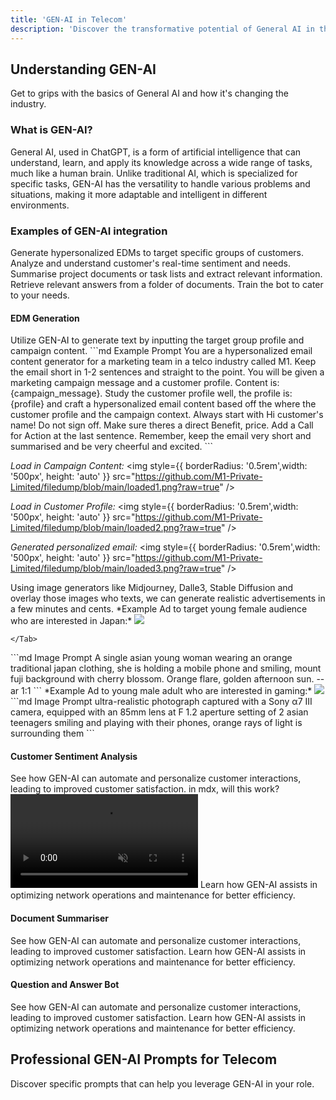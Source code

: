```yaml
---
title: 'GEN-AI in Telecom'
description: 'Discover the transformative potential of General AI in the telecom industry and explore practical applications.'
---
```


## Understanding GEN-AI

Get to grips with the basics of General AI and how it's changing the industry.

### What is GEN-AI?

<AccordionGroup>
  <Accordion icon="lightbulb" title="The Basics of Gen-AI">
    General AI, used in ChatGPT, is a form of artificial intelligence that can understand, learn, and apply its knowledge across a wide range of tasks, much like a human brain. Unlike traditional AI, which is specialized for specific tasks, GEN-AI has the versatility to handle various problems and situations, making it more adaptable and intelligent in different environments.
  </Accordion>
</AccordionGroup>

### Examples of GEN-AI integration

<CardGroup>

<Card title="EDM Generation" icon="newspaper" href="#edm-generation">
  Generate hypersonalized EDMs to target specific groups of customers.
</Card>

<Card title="Customer Sentiment Analysis" icon="person" href = '#customer-sentiment-analysis'>
  Analyze and understand customer's real-time sentiment and needs.
</Card>

<Card title="Document Summariser" icon="file" href="#document-summariser">
  Summarise project documents or task lists and extract relevant information. 
</Card>

<Card title="Q&A Bot" icon="robot" href="#question-and-answer-bot">
  Retrieve relevant answers from a folder of documents. Train the bot to cater to your needs.
</Card>

</CardGroup>

#### EDM Generation

<AccordionGroup>
  <Accordion title="Email Content Generation">
Utilize GEN-AI to generate text by inputting the target group profile and campaign content. 
  ```md Example Prompt
You are a hypersonalized email content generator for a marketing team in a telco industry called M1. Keep the email short in 1-2 sentences and straight to the point. 
You will be given a marketing campaign message and a customer profile. Content is: {campaign_message}. 
Study the customer profile well, the profile is: {profile} and craft a hypersonalized email content based off the where the customer profile and the campaign context.
Always start with Hi customer's name! Do not sign off. Make sure theres a direct Benefit, price.
 Add a Call for Action at the last sentence. Remember, keep the email very short and summarised and be very cheerful and excited. 
  ```

*Load in Campaign Content:*
 <img
  style={{ borderRadius: '0.5rem',width: '500px', height: 'auto' }}
  src="https://github.com/M1-Private-Limited/filedump/blob/main/loaded1.png?raw=true"
/> 


*Load in Customer Profile:*
 <img
  style={{ borderRadius: '0.5rem',width: '500px', height: 'auto' }}
  src="https://github.com/M1-Private-Limited/filedump/blob/main/loaded2.png?raw=true"
/> 

*Generated personalized email:*
 <img
  style={{ borderRadius: '0.5rem',width: '500px', height: 'auto' }}
  src="https://github.com/M1-Private-Limited/filedump/blob/main/loaded3.png?raw=true"
/> 


  </Accordion>
  <Accordion  title="Image Generation">
    Using image generators like Midjourney, Dalle3, Stable Diffusion and overlay those images who texts, we can generate realistic advertisements in a few minutes and cents.


<Tabs>
  <Tab title="Image Generated">
  *Example Ad to target young female audience who are interested in Japan:*
  <img
    style={{ borderRadius: '0.5rem', width: '500px', height: 'auto' }}
    src="https://github.com/M1-Private-Limited/filedump/blob/main/japanroam.png?raw=true"
  /> 
  
    </Tab>
  <Tab title="Image Prompt">
  ```md Image Prompt
A single asian young woman wearing an orange traditional japan clothing, she is holding a mobile phone and smiling, 
mount fuji background with cherry blossom. Orange flare, golden afternoon sun. --ar 1:1
  ```
  </Tab>

</Tabs>

<Tabs>
  <Tab title="Image Generated">
  *Example Ad to young male adult who are interested in gaming:*
  <img
    style={{ borderRadius: '0.5rem', width: '500px', height: 'auto' }}
    src="https://github.com/M1-Private-Limited/filedump/blob/main/Title%20(1).png?raw=true"
  />
    </Tab>
  <Tab title="Image Prompt">
  ```md Image Prompt
ultra-realistic photograph captured with a Sony α7 III camera, equipped with an 85mm lens at F 1.2 aperture setting 
of 2 asian teenagers smiling and playing with their phones, orange rays of light is surrounding them 
  ```
  </Tab>

</Tabs>






  </Accordion>
</AccordionGroup>


#### Customer Sentiment Analysis

<AccordionGroup>
  <Accordion icon="users" title="Improving Customer Service">
    See how GEN-AI can automate and personalize customer interactions, leading to improved customer satisfaction.
    in mdx, will this work?
<video 
  autoplay 
  muted 
  style={{ maxWidth: '100%', height: 'auto' }}
>
  <source src="https://github.com/M1-Private-Limited/filedump/raw/main/mattflowvid2.mp4" />
</video>


  </Accordion>
  <Accordion icon="chart-network" title="Network Optimization">
    Learn how GEN-AI assists in optimizing network operations and maintenance for better efficiency.
  </Accordion>
</AccordionGroup>



#### Document Summariser

<AccordionGroup>
  <Accordion icon="users" title="Improving Customer Service">
    See how GEN-AI can automate and personalize customer interactions, leading to improved customer satisfaction.
  </Accordion>
  <Accordion icon="chart-network" title="Network Optimization">
    Learn how GEN-AI assists in optimizing network operations and maintenance for better efficiency.
  </Accordion>
</AccordionGroup>




#### Question and Answer Bot

<AccordionGroup>
  <Accordion icon="users" title="Improving Customer Service">
    See how GEN-AI can automate and personalize customer interactions, leading to improved customer satisfaction.
  </Accordion>
  <Accordion icon="chart-network" title="Network Optimization">
    Learn how GEN-AI assists in optimizing network operations and maintenance for better efficiency.
  </Accordion>
</AccordionGroup>









## Professional GEN-AI Prompts for Telecom

Discover specific prompts that can help you leverage GEN-AI in your role.
